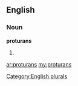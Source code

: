 ==English==

===Noun===
'''proturans'''

# {{plural of|[[proturan]]}}

[[Category:English plurals]]

[[ar:proturans]]
[[my:proturans]]